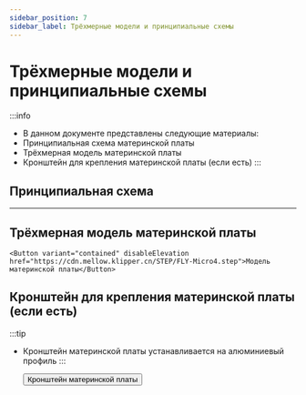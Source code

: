 ```yaml
---
sidebar_position: 7
sidebar_label: Трёхмерные модели и принципиальные схемы
---
```




# Трёхмерные модели и принципиальные схемы


:::info
* В данном документе представлены следующие материалы:
* Принципиальная схема материнской платы
* Трёхмерная модель материнской платы
* Кронштейн для крепления материнской платы (если есть)
:::

## Принципиальная схема

<PdfView file="https://cdn.mellow.klipper.cn/SCH-PDF/FLY-Micro4.pdf"/>

----

## Трёхмерная модель материнской платы

    <Button variant="contained" disableElevation href="https://cdn.mellow.klipper.cn/STEP/FLY-Micro4.step">Модель материнской платы</Button>


## Кронштейн для крепления материнской платы (если есть)

:::tip
* Кронштейн материнской платы устанавливается на алюминиевый профиль
:::

    <Button variant="contained" disableElevation href="https://www.printables.com/model/1014871-mellow-fly-micro4-extrusion-mount">Кронштейн материнской платы</Button>